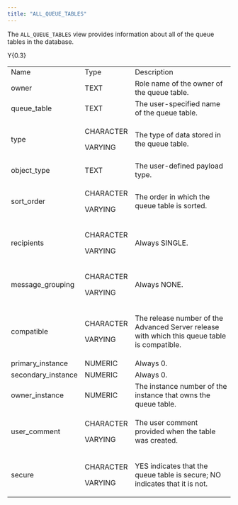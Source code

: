 ```yaml
---
title: "ALL_QUEUE_TABLES"
---
```


The `ALL_QUEUE_TABLES` view provides information about all of the queue tables in the database.

<div class="tabularcolumns">

Y{0.3}

</div>

<table>
<tbody>
<tr class="odd">
<td>Name</td>
<td>Type</td>
<td>Description</td>
</tr>
<tr class="even">
<td>owner</td>
<td>TEXT</td>
<td>Role name of the owner of the queue table.</td>
</tr>
<tr class="odd">
<td>queue_table</td>
<td>TEXT</td>
<td>The user-specified name of the queue table.</td>
</tr>
<tr class="even">
<td><p>type</p></td>
<td><p>CHARACTER</p>
<p>VARYING</p></td>
<td><p>The type of data stored in the queue table.</p></td>
</tr>
<tr class="odd">
<td>object_type</td>
<td>TEXT</td>
<td>The user-defined payload type.</td>
</tr>
<tr class="even">
<td><p>sort_order</p></td>
<td><p>CHARACTER</p>
<p>VARYING</p></td>
<td><p>The order in which the queue table is sorted.</p></td>
</tr>
<tr class="odd">
<td><p>recipients</p></td>
<td><p>CHARACTER</p>
<p>VARYING</p></td>
<td><p>Always SINGLE.</p></td>
</tr>
<tr class="even">
<td><p>message_grouping</p></td>
<td><p>CHARACTER</p>
<p>VARYING</p></td>
<td><p>Always NONE.</p></td>
</tr>
<tr class="odd">
<td><p>compatible</p></td>
<td><p>CHARACTER</p>
<p>VARYING</p></td>
<td><p>The release number of the Advanced Server release with which this queue table is compatible.</p></td>
</tr>
<tr class="even">
<td>primary_instance</td>
<td>NUMERIC</td>
<td>Always 0.</td>
</tr>
<tr class="odd">
<td>secondary_instance</td>
<td>NUMERIC</td>
<td>Always 0.</td>
</tr>
<tr class="even">
<td>owner_instance</td>
<td>NUMERIC</td>
<td>The instance number of the instance that owns the queue table.</td>
</tr>
<tr class="odd">
<td><p>user_comment</p></td>
<td><p>CHARACTER</p>
<p>VARYING</p></td>
<td><p>The user comment provided when the table was created.</p></td>
</tr>
<tr class="even">
<td><p>secure</p></td>
<td><p>CHARACTER</p>
<p>VARYING</p></td>
<td><p>YES indicates that the queue table is secure; NO indicates that it is not.</p></td>
</tr>
</tbody>
</table>
